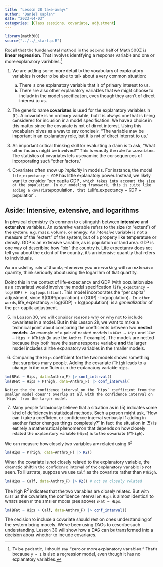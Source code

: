 ```yaml
---
title: "Lesson 28 take-aways"
author: "Daniel Kaplan"
date: "2023-04-03"
categories: [Class sessions, covariate, adjustment]
---
```


```r
library(math300)
source("../../_startup.R")
```

Recall that the fundamental method in the second half of Math 300Z is **linear regression**. That involves identifying a response variable and one or more explanatory variables.^[To be pedantic, I should say "zero or more explanatory variables." That's because `y ~ 1` is also a regression model, even though it has no explanatory variables.]

1. We are adding some more detail to the vocabulary of explanatory variables in order to be able to talk about a very common situation:
    a. There is one explanatory variable that is of primary interest to us.
    b. There are also other explanatory variables that we might choose to include in the model specification, even though they aren't of direct interest to us.
    
2. The generic name **covariates** is used for the explanatory variables in (b). A covariate is an ordinary variable, but it is always one that is being considered for inclusion in a model specification. We have a choice in this matter since the covariate is not of direct interest. Using this vocabulary gives us a way to say concisely, "The variable may be important in an explanatory role, but it is not of direct interest to us."

3. An important critical thinking skill for evaluating a claim is to ask, "What other factors might be involved?" This is exactly the role for covariates. The statistics of covariates lets us examine the consequences of incorporating such "other factors."

4. Covariates often show up *implicitly* in models. For instance, the model `life_expectancy ~ GDP` has little explanatory power. Instead, we likely want to consider "per capita GDP`, which takes into account the size of the population. In our modeling framework, this is quite like adding a covariate `population`, that is `life_expectancy ~ GDP + population`. 

::: {.callout-note}
## Aside: Intensive, extensive, and logarithms

In physical chemistry it's common to distinguish between **intensive** and **extensive** variables. An *extensive* variable refers to the size (or "extent") of the system: e.g. mass, volume, or energy. An *intensive* variable is not a measure of the "extent" of the system, but of a property like temperature or density. GDP is an extensive variable, as is population or land area. GDP is one way of describing how "big" the country is. Life expectancy does not tell you about the extent of the country, it's an intensive quantity that refers to individuals.

As a modeling rule of thumb, whenever you are working with an *extensive* quantity, think seriously about using the logarithm of that quantity. 

Doing this in the context of life-expectancy and GDP (with population size as a covariate) would involve the model specification `life_expectancy ~ log(GDP) + log(population)`. This model incorporates the "per capita" adjustment, since $\ln(GDP/population) = \ln(GDP) - ln(population)`. In other words, `life_expectancy ~ log(GDP) + log(population)` is a *generalization* of the per-capita adjustment. 

:::

5. In Lesson 30, we will consider reasons why or why not to include covariates in a model. But in this Lesson 28, we want to make a technical point about comparing the coefficients between two **nested models**. An example of a pair of nested models is `BFat ~ Hips` and `BFat ~ Hips + DThigh` (to use the `Anthro_F` example). The models are nested because they both have the same response variable **and** the larger model includes all the explanatory variables in the smaller models.

6. Comparing the `Hips` coefficient for the two models shows something that surprises many people. Adding the covariate `PThigh` leads to a change in the coefficient on the explanatory variable `Hips`.
    
```r
lm(BFat ~ Hips, data=Anthro_F) |> conf_interval()
lm(BFat ~ Hips + PThigh, data=Anthro_F) |> conf_interval()
```
    
    Notice the the confidence interval on the `Hips` coefficient from the smaller model doesn't overlap at all with the confidence interval on `Hips` from the larger model.


7. Many people fallaciously believe that a situation as in (5) indicates some kind of deficiency in statistical methods. Such a person might ask, "How can I take a coefficient or confidence interval seriously if adding in another factor changes things completely?" In fact, the situation in (5) is entirely a mathematical phenomenon that depends on how closely related the explanatory variable (`Hips`) is to the covariate (`PThigh`). 

We can measure how closely two variables are related using R^2^
    
```r
lm(Hips ~ PThigh, data=Anthro_F) |> R2()
```
    
When the covariate is *not* closely related to the explanatory variable, the dramatic shift in the confidence interval of the explanatory variable is not seen. To illustrate, suppose we use `Calf` as the covariate rather than `PThigh`.

```r
lm(Hips ~ Calf, data=Anthro_F) |> R2() # not so closely related
```   
    
The high R^2^ indicates that the two variables are closely related. But with `Calf` as the covariate, the confidence interval on `Hips` is almost identical to what's seen in the smaller model (see above) `BFat ~ Hips`.

```r
lm(BFat ~ Hips + Calf, data=Anthro_F) |> conf_interval()
```
        
The decision to include a covariate should rest on one's understanding of the system being models. We've been using DAGs to describe such understanding. Lesson 30 will show how a DAG can be transformed into a decision about whether to include covariates.
